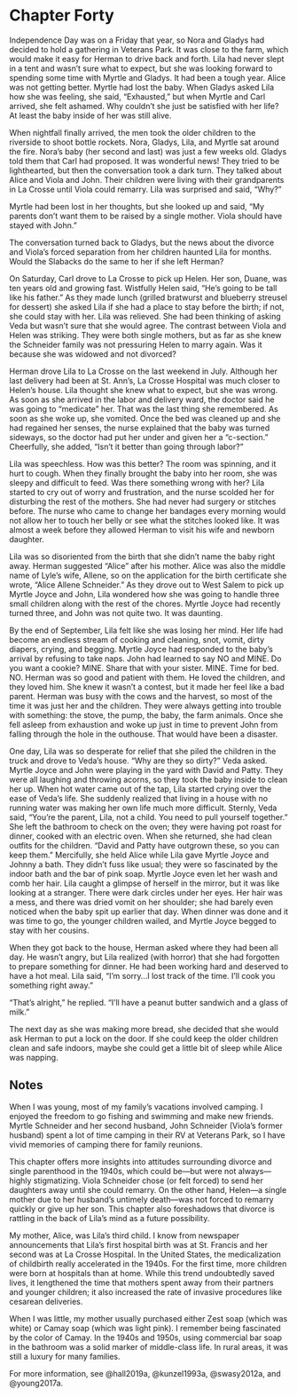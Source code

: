 # Chapter Forty

Independence Day was on a Friday that year, so Nora and Gladys had decided to hold a gathering in Veterans Park. It was close to the farm, which would make it easy for Herman to drive back and forth. Lila had never slept in a tent and wasn't sure what to expect, but she was looking forward to spending some time with Myrtle and Gladys. It had been a tough year. Alice was not getting better. Myrtle had lost the baby. When Gladys asked Lila how she was feeling, she said, "Exhausted," but when Myrtle and Carl arrived, she felt ashamed. Why couldn't she just be satisfied with her life? At least the baby inside of her was still alive.  

When nightfall finally arrived, the men took the older children to the riverside to shoot bottle rockets. Nora, Gladys, Lila, and Myrtle sat around the fire. Nora's baby (her second and last) was just a few weeks old. Gladys told them that Carl had proposed. It was wonderful news! They tried to be lighthearted, but then the conversation took a dark turn. They talked about Alice and Viola and John. Their children were living with their grandparents in La Crosse until Viola could remarry. Lila was surprised and said, "Why?" 

Myrtle had been lost in her thoughts, but she looked up and said, "My parents don't want them to be raised by a single mother. Viola should have stayed with John." 

The conversation turned back to Gladys, but the news about the divorce and Viola's forced separation from her children haunted Lila for months. Would the Slabacks do the same to her if she left Herman?  

On Saturday, Carl drove to La Crosse to pick up Helen. Her son, Duane, was ten years old and growing fast. Wistfully Helen said, "He's going to be tall like his father." As they made lunch (grilled bratwurst and blueberry streusel for dessert) she asked Lila if she had a place to stay before the birth; if not, she could stay with her. Lila was relieved. She had been thinking of asking Veda but wasn't sure that she would agree. The contrast between Viola and Helen was striking. They were both single mothers, but as far as she knew the Schneider family was not pressuring Helen to marry again. Was it because she was widowed and not divorced?  

Herman drove Lila to La Crosse on the last weekend in July. Although her last delivery had been at St. Ann's, La Crosse Hospital was much closer to Helen's house. Lila thought she knew what to expect, but she was wrong. As soon as she arrived in the labor and delivery ward, the doctor said he was going to "medicate" her. That was the last thing she remembered. As soon as she woke up, she vomited. Once the bed was cleaned up and she had regained her senses, the nurse explained that the baby was turned sideways, so the doctor had put her under and given her a "c-section." Cheerfully, she added, "Isn't it better than going through labor?"  

Lila was speechless. How was this better? The room was spinning, and it hurt to cough. When they finally brought the baby into her room, she was sleepy and difficult to feed. Was there something wrong with her? Lila started to cry out of worry and frustration, and the nurse scolded her for disturbing the rest of the mothers. She had never had surgery or stitches before. The nurse who came to change her bandages every morning would not allow her to touch her belly or see what the stitches looked like. It was almost a week before they allowed Herman to visit his wife and newborn daughter.  

Lila was so disoriented from the birth that she didn't name the baby right away. Herman suggested "Alice" after his mother. Alice was also the middle name of Lyle's wife, Allene, so on the application for the birth certificate she wrote, "Alice Allene Schneider." As they drove out to West Salem to pick up Myrtle Joyce and John, Lila wondered how she was going to handle three small children along with the rest of the chores. Myrtle Joyce had recently turned three, and John was not quite two. It was daunting.  

By the end of September, Lila felt like she was losing her mind. Her life had become an endless stream of cooking and cleaning, snot, vomit, dirty diapers, crying, and begging. Myrtle Joyce had responded to the baby's arrival by refusing to take naps. John had learned to say NO and MINE. Do you want a cookie? MINE. Share that with your sister. MINE. Time for bed. NO. Herman was so good and patient with them. He loved the children, and they loved him. She knew it wasn't a contest, but it made her feel like a bad parent. Herman was busy with the cows and the harvest, so most of the time it was just her and the children. They were always getting into trouble with something: the stove, the pump, the baby, the farm animals. Once she fell asleep from exhaustion and woke up just in time to prevent John from falling through the hole in the outhouse. That would have been a disaster.  

One day, Lila was so desperate for relief that she piled the children in the truck and drove to Veda's house. "Why are they so dirty?" Veda asked. Myrtle Joyce and John were playing in the yard with David and Patty. They were all laughing and throwing acorns, so they took the baby inside to clean her up. When hot water came out of the tap, Lila started crying over the ease of Veda's life. She suddenly realized that living in a house with no running water was making her own life much more difficult. Sternly, Veda said, "You're the parent, Lila, not a child. You need to pull yourself together." She left the bathroom to check on the oven; they were having pot roast for dinner, cooked with an electric oven. When she returned, she had clean outfits for the children. "David and Patty have outgrown these, so you can keep them." Mercifully, she held Alice while Lila gave Myrtle Joyce and Johnny a bath. They didn't fuss like usual; they were so fascinated by the indoor bath and the bar of pink soap. Myrtle Joyce even let her wash and comb her hair. Lila caught a glimpse of herself in the mirror, but it was like looking at a stranger. There were dark circles under her eyes. Her hair was a mess, and there was dried vomit on her shoulder; she had barely even noticed when the baby spit up earlier that day. When dinner was done and it was time to go, the younger children wailed, and Myrtle Joyce begged to stay with her cousins.  

When they got back to the house, Herman asked where they had been all day. He wasn't angry, but Lila realized (with horror) that she had forgotten to prepare something for dinner. He had been working hard and deserved to have a hot meal. Lila said, "I'm sorry&hellip;I lost track of the time. I'll cook you something right away." 

"That's alright," he replied. "I'll have a peanut butter sandwich and a glass of milk." 

The next day as she was making more bread, she decided that she would ask Herman to put a lock on the door. If she could keep the older children clean and safe indoors, maybe she could get a little bit of sleep while Alice was napping.  

## Notes 

When I was young, most of my family's vacations involved camping. I enjoyed the freedom to go fishing and swimming and make new friends. Myrtle Schneider and her second husband, John Schneider (Viola's former husband) spent a lot of time camping in their RV at Veterans Park, so I have vivid memories of camping there for family reunions.  

This chapter offers more insights into attitudes surrounding divorce and single parenthood in the 1940s, which could be---but were not always---highly stigmatizing. Viola Schneider chose (or felt forced) to send her daughters away until she could remarry. On the other hand, Helen---a single mother due to her husband's untimely death---was not forced to remarry quickly or give up her son. This chapter also foreshadows that divorce is rattling in the back of Lila's mind as a future possibility.  

My mother, Alice, was Lila's third child. I know from newspaper announcements that Lila's first hospital birth was at St. Francis and her second was at La Crosse Hospital. In the United States, the medicalization of childbirth really accelerated in the 1940s. For the first time, more children were born at hospitals than at home. While this trend undoubtedly saved lives, it lengthened the time that mothers spent away from their partners and younger children; it also increased the rate of invasive procedures like cesarean deliveries.  

When I was little, my mother usually purchased either Zest soap (which was white) or Camay soap (which was light pink). I remember being fascinated by the color of Camay. In the 1940s and 1950s, using commercial bar soap in the bathroom was a solid marker of middle-class life. In rural areas, it was still a luxury for many families.  

For more information, see @hall2019a, @kunzel1993a, @swasy2012a, and @young2017a.  